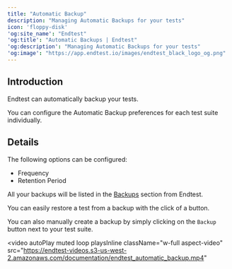```yaml
---
title: "Automatic Backup"
description: "Managing Automatic Backups for your tests"
icon: 'floppy-disk'
'og:site_name': "Endtest"
'og:title': "Automatic Backups | Endtest"
'og:description': "Managing Automatic Backups for your tests"
'og:image': "https://app.endtest.io/images/endtest_black_logo_og.png"
---
```


## Introduction

Endtest can automatically backup your tests.

You can configure the Automatic Backup preferences for each test suite individually.

## Details

The following options can be configured:
* Frequency
* Retention Period

All your backups will be listed in the <a class="endtest_link" href="https://app.endtest.io/backups">Backups</a> section from Endtest.

You can easily restore a test from a backup with the click of a button.

You can also manually create a backup by simply clicking on the `Backup` button next to your test suite.

<video
  autoPlay
  muted
  loop
  playsInline
  className="w-full aspect-video"
  src="https://endtest-videos.s3-us-west-2.amazonaws.com/documentation/endtest_automatic_backup.mp4"
></video>

<br />
